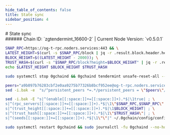 ```yaml
---
hide_table_of_contents: false
title: State sync
sidebar_position: 4
---
```


<div class="h1-with-icon icon-og">
# State sync
</div>
###### Chain ID: `zgtendermint_16600-2` | Current Node Version: `v0.5.0.1`

```bash
SNAP_RPC=https://og-t-rpc.noders.services:443 && \
LATEST_HEIGHT=$(curl -s $SNAP_RPC/block | jq -r .result.block.header.height); \
BLOCK_HEIGHT=$((LATEST_HEIGHT - 2000)); \
TRUST_HASH=$(curl -s "$SNAP_RPC/block?height=$BLOCK_HEIGHT" | jq -r .result.block_id.hash) && \
echo $LATEST_HEIGHT $BLOCK_HEIGHT $TRUST_HASH
```
```bash
sudo systemctl stop 0gchaind && 0gchaind tendermint unsafe-reset-all --home ~/.0gchain --keep-addr-book
```
```bash
peers="a9b097b76283cbf2e0aa9275b77326b8bcf952ee@og-t-rpc.noders.services:23856"
sed -i.bak -e  "s/^persistent_peers *=.*/persistent_peers = \"$peers\"/" ~/.0gchain/config/config.toml
```
```bash
sed -i.bak -E "s|^(enable[[:space:]]+=[[:space:]]+).*$|\1true| ; \
s|^(rpc_servers[[:space:]]+=[[:space:]]+).*$|\1\"$SNAP_RPC,$SNAP_RPC\"| ; \
s|^(trust_height[[:space:]]+=[[:space:]]+).*$|\1$BLOCK_HEIGHT| ; \
s|^(trust_hash[[:space:]]+=[[:space:]]+).*$|\1\"$TRUST_HASH\"| ; \
s|^(seeds[[:space:]]+=[[:space:]]+).*$|\1\"\"|" ~/.0gchain/config/config.toml
```
```bash
sudo systemctl restart 0gchaind && sudo journalctl -fu 0gchaind --no-hostname -o cat
```